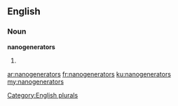 ==English==

===Noun===
'''nanogenerators'''

# {{plural of|nanogenerator}}

[[Category:English plurals]]

[[ar:nanogenerators]]
[[fr:nanogenerators]]
[[ku:nanogenerators]]
[[my:nanogenerators]]